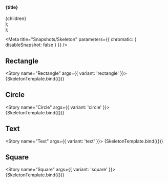 
  <section>
    <h4>{title}</h4>
    <div style={{ display: 'flex', gap: '10px' }}>{children}</div>
  </section>
);

  <div>
    <Container title="Sizes">
      <Skeleton size="x-small" {...props} />
      <Skeleton size="small" {...props} />
      <Skeleton size="medium" {...props} />
      <Skeleton size="large" {...props} />
    </Container>
    <Container title="Icon">
      <Skeleton icon {...props} />
    </Container>
    <Container title="Icon">
      <Skeleton icon="image" {...props} />
    </Container>
    <Container title="Fluid">
      <Skeleton fluid {...props} />
    </Container>
    <Container title="Inactive">
      <Skeleton inactive {...props} />
    </Container>
  </div>
);

<Meta title="Snapshots/Skeleton" parameters={{ chromatic: { disableSnapshot: false } }} />

## Rectangle

<Story name="Rectangle" args={{ variant: 'rectangle' }}>
  {SkeletonTemplate.bind({})}
</Story>

## Circle

<Story name="Circle" args={{ variant: 'circle' }}>
  {SkeletonTemplate.bind({})}
</Story>

## Text

<Story name="Text" args={{ variant: 'text' }}>
  {SkeletonTemplate.bind({})}
</Story>

## Square

<Story name="Square" args={{ variant: 'square' }}>
  {SkeletonTemplate.bind({})}
</Story>
